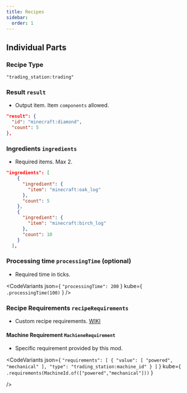 ```yaml
---
title: Recipes
sidebar:
  order: 1
---
```


## Individual Parts
### Recipe Type
 `"trading_station:trading"`
### Result `result`
- Output item. Item `components` allowed.
```json
"result": {
  "id": "minecraft:diamond",
  "count": 5
},
```
### Ingredients `ingredients`
- Required items. Max 2.
```json
"ingredients": [
    {
      "ingredient": {
        "item": "minecraft:oak_log"
      },
      "count": 5
    },
    {
      "ingredient": {
        "item": "minecraft:birch_log"
      },
      "count": 10
    }
  ],
```
### Processing time `processingTime` (optional)
- Required time in ticks.

<CodeVariants
	json={
		`
    "processingTime": 200
		`
	}
	kube={
		`
		.processingTime(100)
		`
	}
 />

### Recipe Requirements `recipeRequirements`
- Custom recipe requirements. [WIKI](https://wiki.mechanicalmods.net/mods/mechanicals-lib/recipe-requirements/)
#### Machine Requirement `MachieneRequirement`
- Specific requirement provided by this mod.

<CodeVariants
	json={
		`
    "requirements": [
        {
          "value": [
            "powered",
            "mechanical"
          ],
          "type": "trading_station:machine_id"
        }
      ]
		`
	}
	kube={
		`
		.requirements(MachineId.of(["powered","mechanical"]))
		`
	}

 />